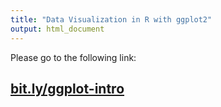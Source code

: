 ```yaml
---
title: "Data Visualization in R with ggplot2"
output: html_document
---
```


Please go to the following link:

## [bit.ly/ggplot-intro](bit.ly/ggplot-intro) {-}

